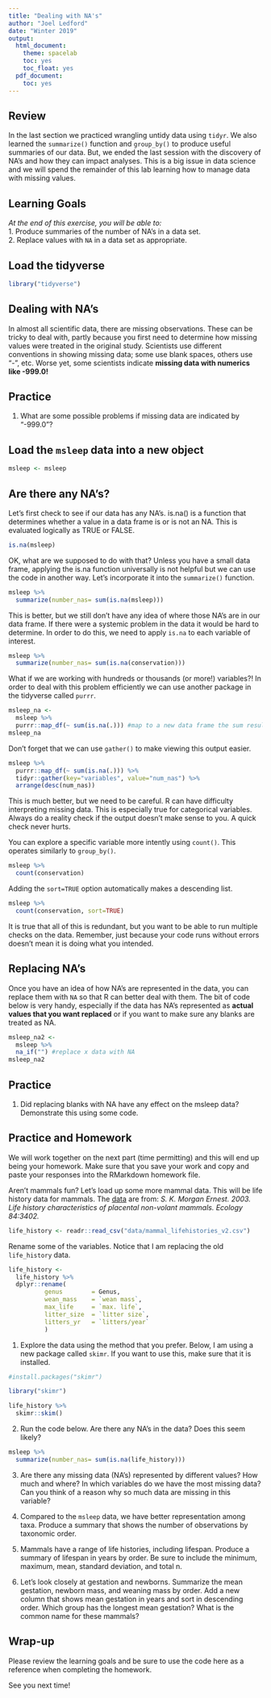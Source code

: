 ```yaml
---
title: "Dealing with NA's"
author: "Joel Ledford"
date: "Winter 2019"
output:
  html_document:
    theme: spacelab
    toc: yes
    toc_float: yes
  pdf_document:
    toc: yes
---
```


## Review
In the last section we practiced wrangling untidy data using `tidyr`. We also learned the `summarize()` function and `group_by()` to produce useful summaries of our data. But, we ended the last session with the discovery of NA's and how they can impact analyses. This is a big issue in data science and we will spend the remainder of this lab learning how to manage data with missing values.  

## Learning Goals
*At the end of this exercise, you will be able to:*    
1. Produce summaries of the number of NA's in a data set.  
2. Replace values with `NA` in a data set as appropriate.  

## Load the tidyverse
```r
library("tidyverse")
```

## Dealing with NA's
In almost all scientific data, there are missing observations. These can be tricky to deal with, partly because you first need to determine how missing values were treated in the original study. Scientists use different conventions in showing missing data; some use blank spaces, others use "-", etc. Worse yet, some scientists indicate **missing data with numerics like -999.0!**  

## Practice
1. What are some possible problems if missing data are indicated by "-999.0"?

## Load the `msleep` data into a new object
```r
msleep <- msleep
```

## Are there any NA's?
Let's first check to see if our data has any NA's. is.na() is a function that determines whether a value in a data frame is or is not an NA. This is evaluated logically as TRUE or FALSE.
```r
is.na(msleep)
```

OK, what are we supposed to do with that? Unless you have a small data frame, applying the is.na function universally is not helpful but we can use the code in another way. Let's incorporate it into the `summarize()` function.
```r
msleep %>% 
  summarize(number_nas= sum(is.na(msleep)))
```

This is better, but we still don't have any idea of where those NA's are in our data frame. If there were a systemic problem in the data it would be hard to determine. In order to do this, we need to apply `is.na` to each variable of interest.
```r
msleep %>% 
  summarize(number_nas= sum(is.na(conservation)))
```

What if we are working with hundreds or thousands (or more!) variables?! In order to deal with this problem efficiently we can use another package in the tidyverse called `purrr`.
```r
msleep_na <- 
  msleep %>%
  purrr::map_df(~ sum(is.na(.))) #map to a new data frame the sum results of the is.na function for all columns
msleep_na
```

Don't forget that we can use `gather()` to make viewing this output easier.
```r
msleep %>% 
  purrr::map_df(~ sum(is.na(.))) %>% 
  tidyr::gather(key="variables", value="num_nas") %>% 
  arrange(desc(num_nas))
```

This is much better, but we need to be careful. R can have difficulty interpreting missing data. This is especially true for categorical variables. Always do a reality check if the output doesn't make sense to you. A quick check never hurts.  

You can explore a specific variable more intently using `count()`. This operates similarly to `group_by()`.
```r
msleep %>% 
  count(conservation)
```

Adding the `sort=TRUE` option automatically makes a descending list.
```r
msleep %>% 
  count(conservation, sort=TRUE)
```

It is true that all of this is redundant, but you want to be able to run multiple checks on the data. Remember, just because your code runs without errors doesn't mean it is doing what you intended.  

## Replacing NA's
Once you have an idea of how NA's are represented in the data, you can replace them with `NA` so that R can better deal with them. The bit of code below is very handy, especially if the data has NA's represented as **actual values that you want replaced** or if you want to make sure any blanks are treated as NA.
```r
msleep_na2 <- 
  msleep %>% 
  na_if("") #replace x data with NA
msleep_na2
```

## Practice
1. Did replacing blanks with NA have any effect on the msleep data? Demonstrate this using some code.



## Practice and Homework
We will work together on the next part (time permitting) and this will end up being your homework. Make sure that you save your work and copy and paste your responses into the RMarkdown homework file.

Aren't mammals fun? Let's load up some more mammal data. This will be life history data for mammals. The [data](http://esapubs.org/archive/ecol/E084/093/) are from: *S. K. Morgan Ernest. 2003. Life history characteristics of placental non-volant mammals. Ecology 84:3402.*  

```r
life_history <- readr::read_csv("data/mammal_lifehistories_v2.csv")
```

Rename some of the variables. Notice that I am replacing the old `life_history` data.
```r
life_history <- 
  life_history %>% 
  dplyr::rename(
          genus        = Genus,
          wean_mass    = `wean mass`,
          max_life     = `max. life`,
          litter_size  = `litter size`,
          litters_yr   = `litters/year`
          )
```

1. Explore the data using the method that you prefer. Below, I am using a new package called `skimr`. If you want to use this, make sure that it is installed.
```r
#install.packages("skimr")
```

```r
library("skimr")
```

```r
life_history %>% 
  skimr::skim()
```

2. Run the code below. Are there any NA's in the data? Does this seem likely?
```r
msleep %>% 
  summarize(number_nas= sum(is.na(life_history)))
```

3. Are there any missing data (NA's) represented by different values? How much and where? In which variables do we have the most missing data? Can you think of a reason why so much data are missing in this variable?


4. Compared to the `msleep` data, we have better representation among taxa. Produce a summary that shows the number of observations by taxonomic order.


5. Mammals have a range of life histories, including lifespan. Produce a summary of lifespan in years by order. Be sure to include the minimum, maximum, mean, standard deviation, and total n.


6. Let's look closely at gestation and newborns. Summarize the mean gestation, newborn mass, and weaning mass by order. Add a new column that shows mean gestation in years and sort in descending order. Which group has the longest mean gestation? What is the common name for these mammals?


## Wrap-up
Please review the learning goals and be sure to use the code here as a reference when completing the homework.

See you next time!